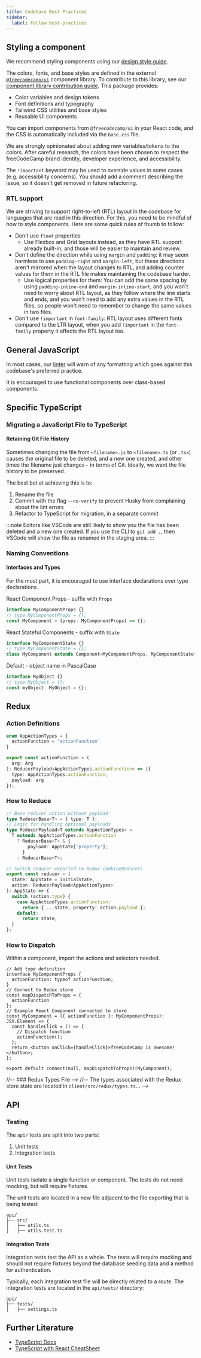 ```yaml
---
title: Codebase Best Practices
sidebar:
  label: Follow best-practices
---
```



## Styling a component

We recommend styling components using our [design style guide](https://design-style-guide.freecodecamp.org/).

The colors, fonts, and base styles are defined in the external [`@freecodecamp/ui`](https://github.com/freeCodeCamp/ui) component library. To contribute to this library, see our [component library contribution guide](/how-to-work-on-the-component-library/). This package provides:

- Color variables and design tokens
- Font definitions and typography
- Tailwind CSS utilities and base styles
- Reusable UI components

You can import components from `@freecodecamp/ui` in your React code, and the CSS is automatically included via the `base.css` file.

We are strongly opinionated about adding new variables/tokens to the colors. After careful research, the colors have been chosen to respect the freeCodeCamp brand identity, developer experience, and accessibility.

The `!important` keyword may be used to override values in some cases (e.g. accessibility concerns). You should add a comment describing the issue, so it doesn't get removed in future refactoring.

### RTL support

We are striving to support right-to-left (RTL) layout in the codebase for languages that are read in this direction. For this, you need to be mindful of how to style components. Here are some quick rules of thumb to follow:

- Don't use `float` properties
  - Use Flexbox and Grid layouts instead, as they have RTL support already built-in, and those will be easier to maintain and review.
- Don't define the direction while using `margin` and `padding`: it may seem harmless to use `padding-right` and `margin-left`, but these directions aren't mirrored when the layout changes to RTL, and adding counter values for them in the RTL file makes maintaining the codebase harder.
  - Use logical properties for them: You can add the same spacing by using `padding-inline-end` and `margin-inline-start`, and you won't need to worry about RTL layout, as they follow where the line starts and ends, and you won't need to add any extra values in the RTL files, so people won't need to remember to change the same values in two files.
- Don't use `!important` in `font-family`: RTL layout uses different fonts compared to the LTR layout, when you add `!important` in the `font-family` property it affects the RTL layout too.

## General JavaScript

In most cases, our [linter](/how-to-setup-freecodecamp-locally/#follow-these-steps-to-get-your-development-environment-ready) will warn of any formatting which goes against this codebase's preferred practice.

It is encouraged to use functional components over class-based components.

## Specific TypeScript

### Migrating a JavaScript File to TypeScript

#### Retaining Git File History

Sometimes changing the file from `<filename>.js` to `<filename>.ts` (or `.tsx`) causes the original file to be deleted, and a new one created, and other times the filename just changes - in terms of Git. Ideally, we want the file history to be preserved.

The best bet at achieving this is to:

<Steps>

1. Rename the file
2. Commit with the flag `--no-verify` to prevent Husky from
   complaining about the lint errors
3. Refactor to TypeScript for migration, in a separate commit

</Steps>

:::note
Editors like VSCode are still likely to show you the file has been deleted
and a new one created. If you use the CLI to `git add .`, then VSCode will show the
file as renamed in the staging area.
:::

### Naming Conventions

#### Interfaces and Types

For the most part, it is encouraged to use interface declarations over type declarations.

React Component Props - suffix with `Props`

```typescript
interface MyComponentProps {}
// type MyComponentProps = {};
const MyComponent = (props: MyComponentProps) => {};
```

React Stateful Components - suffix with `State`

```typescript
interface MyComponentState {}
// type MyComponentState = {};
class MyComponent extends Component<MyComponentProps, MyComponentState> {}
```

Default - object name in PascalCase

```typescript
interface MyObject {}
// type MyObject = {};
const myObject: MyObject = {};
```

## Redux

### Action Definitions

```typescript
enum AppActionTypes = {
  actionFunction = 'actionFunction'
}

export const actionFunction = (
  arg: Arg
): ReducerPayload<AppActionTypes.actionFunction> => ({
  type: AppActionTypes.actionFunction,
  payload: arg
});
```

### How to Reduce

```typescript
// Base reducer action without payload
type ReducerBase<T> = { type: T };
// Logic for handling optional payloads
type ReducerPayload<T extends AppActionTypes> =
  T extends AppActionTypes.actionFunction
    ? ReducerBase<T> & {
        payload: AppState['property'];
      }
    : ReducerBase<T>;

// Switch reducer exported to Redux combineReducers
export const reducer = (
  state: AppState = initialState,
  action: ReducerPayload<AppActionTypes>
): AppState => {
  switch (action.type) {
    case AppActionTypes.actionFunction:
      return { ...state, property: action.payload };
    default:
      return state;
  }
};
```

### How to Dispatch

Within a component, import the actions and selectors needed.

```tsx
// Add type definition
interface MyComponentProps {
  actionFunction: typeof actionFunction;
}
// Connect to Redux store
const mapDispatchToProps = {
  actionFunction
};
// Example React Component connected to store
const MyComponent = ({ actionFunction }: MyComponentProps): JSX.Element => {
  const handleClick = () => {
    // Dispatch function
    actionFunction();
  };
  return <button onClick={handleClick}>freeCodeCamp is awesome!</button>;
};

export default connect(null, mapDispatchToProps)(MyComponent);
```

//-- ### Redux Types File -->
//-- The types associated with the Redux store state are located in `client/src/redux/types.ts`... -->

## API

### Testing

The `api/` tests are split into two parts:

<Steps>

1. Unit tests
2. Integration tests

</Steps>

#### Unit Tests

Unit tests isolate a single function or component. The tests do not need mocking, but will require fixtures.

The unit tests are located in a new file adjacent to the file exporting that is being tested:

```text
api/
├── src/
│   ├── utils.ts
│   ├── utils.test.ts
```

#### Integration Tests

Integration tests test the API as a whole. The tests will require mocking and should not require fixtures beyond the database seeding data and a method for authentication.

Typically, each integration test file will be directly related to a route. The integration tests are located in the `api/tests/` directory:

```text
api/
├── tests/
│   ├── settings.ts
```

## Further Literature

- [TypeScript Docs](https://www.typescriptlang.org/docs/)
- [TypeScript with React CheatSheet](https://github.com/typescript-cheatsheets/react#readme)
